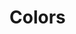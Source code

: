 

<Meta title="Design Tokens/Colors" />

# Colors

<ColorPalette>
  <ColorItem
    title="primary"
    subtitle="white"
    colors={[theme.colors.primary.white]}
  />
  <ColorItem
    title="primary"
    subtitle="black"
    colors={[theme.colors.primary.black]}
  />
  <ColorItem
    title="primary"
    subtitle="brand"
    colors={[theme.colors.primary.brand]}
  />
  <ColorItem
    title="secondary"
    subtitle="neutral1"
    colors={[theme.colors.secondary.neutral1]}
  />
  <ColorItem
    title="secondary"
    subtitle="neutral2"
    colors={[theme.colors.secondary.neutral2]}
  />
  <ColorItem
    title="secondary"
    subtitle="neutral3"
    colors={[theme.colors.secondary.neutral3]}
  />
  <ColorItem
    title="secondary"
    subtitle="neutral4"
    colors={[theme.colors.secondary.neutral4]}
  />
  <ColorItem
    title="secondary"
    subtitle="success"
    colors={[theme.colors.secondary.success]}
  />
  <ColorItem
    title="secondary"
    subtitle="error"
    colors={[theme.colors.secondary.error]}
  />
  <ColorItem
    title="tertiary"
    subtitle="hover1"
    colors={[theme.colors.tertiary.hover1]}
  />
  <ColorItem
    title="tertiary"
    subtitle="pressed"
    colors={[theme.colors.tertiary.pressed]}
  />
  <ColorItem
    title="tertiary"
    subtitle="bgSuccess"
    colors={[theme.colors.tertiary.bgSuccess]}
  />
  <ColorItem
    title="tertiary"
    subtitle="bgError"
    colors={[theme.colors.tertiary.bgError]}
  />
  <ColorItem
    title="tertiary"
    subtitle="bgBrand"
    colors={[theme.colors.tertiary.bgBrand]}
  />
  <ColorItem
    title="tertiary"
    subtitle="hoverDestroy"
    colors={[theme.colors.tertiary.hoverDestroy]}
  />
  <ColorItem
    title="tertiary"
    subtitle="hoverDestroyPressed"
    colors={[theme.colors.tertiary.hoverDestroyPressed]}
  />

</ColorPalette>
